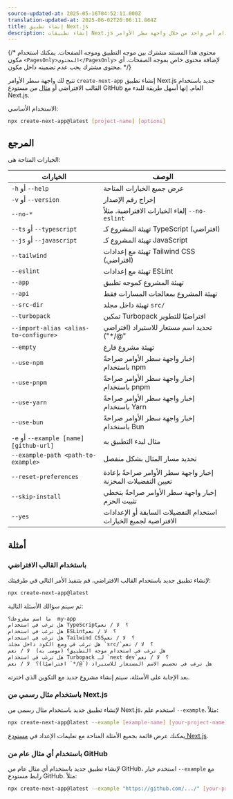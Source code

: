 ```yaml
---
source-updated-at: 2025-05-16T04:52:11.000Z
translation-updated-at: 2025-06-02T20:06:11.864Z
title: إنشاء تطبيق Next.js
description: إنشاء تطبيقات Next.js باستخدام أمر واحد من خلال واجهة سطر الأوامر `create-next-app`.
---
```


{/* محتوى هذا المستند مشترك بين موجه التطبيق وموجه الصفحات. يمكنك استخدام مكون `<PagesOnly>المحتوى</PagesOnly>` لإضافة محتوى خاص بموجه الصفحات. أي محتوى مشترك يجب عدم تضمينه داخل مكون. */}

تتيح لك واجهة سطر الأوامر `create-next-app` إنشاء تطبيق Next.js جديد باستخدام القالب الافتراضي أو [مثال](https://github.com/vercel/next.js/tree/canary/examples) من مستودع GitHub العام. إنها أسهل طريقة للبدء مع Next.js.

الاستخدام الأساسي:

```bash filename="Terminal"
npx create-next-app@latest [project-name] [options]
```

## المرجع

الخيارات المتاحة هي:

| الخيارات                                | الوصف                                                     |
| --------------------------------------- | --------------------------------------------------------------- |
| `-h` أو `--help`                        | عرض جميع الخيارات المتاحة                                      |
| `-v` أو `--version`                     | إخراج رقم الإصدار                                              |
| `--no-*`                                | إلغاء الخيارات الافتراضية. مثلاً `--no-eslint`                  |
| `--ts` أو `--typescript`                | تهيئة المشروع كـ TypeScript (افتراضي)                          |
| `--js` أو `--javascript`                | تهيئة المشروع كـ JavaScript                                    |
| `--tailwind`                            | تهيئة مع إعدادات Tailwind CSS (افتراضي)                        |
| `--eslint`                              | تهيئة مع إعدادات ESLint                                        |
| `--app`                                 | تهيئة المشروع كموجه تطبيق                                      |
| `--api`                                 | تهيئة المشروع بمعالجات المسارات فقط                             |
| `--src-dir`                             | تهيئة داخل مجلد `src/`                                         |
| `--turbopack`                           | تمكين Turbopack افتراضيًا للتطوير                               |
| `--import-alias <alias-to-configure>`   | تحديد اسم مستعار للاستيراد (افتراضي "@/*")                      |
| `--empty`                               | تهيئة مشروع فارغ                                               |
| `--use-npm`                             | إخبار واجهة سطر الأوامر صراحةً باستخدام npm                    |
| `--use-pnpm`                            | إخبار واجهة سطر الأوامر صراحةً باستخدام pnpm                   |
| `--use-yarn`                            | إخبار واجهة سطر الأوامر صراحةً باستخدام Yarn                   |
| `--use-bun`                             | إخبار واجهة سطر الأوامر صراحةً باستخدام Bun                    |
| `-e` أو `--example [name] [github-url]` | مثال لبدء التطبيق به                                          |
| `--example-path <path-to-example>`      | تحديد مسار المثال بشكل منفصل                                   |
| `--reset-preferences`                   | إخبار واجهة سطر الأوامر صراحةً بإعادة تعيين التفضيلات المخزنة  |
| `--skip-install`                        | إخبار واجهة سطر الأوامر صراحةً بتخطي تثبيت الحزم               |
| `--yes`                                 | استخدام التفضيلات السابقة أو الإعدادات الافتراضية لجميع الخيارات |

## أمثلة

### باستخدام القالب الافتراضي

لإنشاء تطبيق جديد باستخدام القالب الافتراضي، قم بتنفيذ الأمر التالي في طرفيتك:

```bash filename="Terminal"
npx create-next-app@latest
```

ثم سيتم سؤالك الأسئلة التالية:

```txt filename="Terminal"
ما اسم مشروعك؟  my-app
هل ترغب في استخدام TypeScript؟  لا / نعم
هل ترغب في استخدام ESLint؟  لا / نعم
هل ترغب في استخدام Tailwind CSS؟  لا / نعم
هل ترغب في وضع الكود داخل مجلد `src/`؟  لا / نعم
هل ترغب في استخدام موجه التطبيق؟ (موصى به)  لا / نعم
هل ترغب في استخدام Turbopack لـ `next dev`؟  لا / نعم
هل ترغب في تخصيص الاسم المستعار للاستيراد (`@/*` افتراضيًا)؟  لا / نعم
```

بعد الإجابة على الأسئلة، سيتم إنشاء مشروع جديد مع التكوين الذي اخترته.

### باستخدام مثال رسمي من Next.js

لإنشاء تطبيق جديد باستخدام مثال رسمي من Next.js، استخدم علم `--example`. مثلاً:

```bash filename="Terminal"
npx create-next-app@latest --example [example-name] [your-project-name]
```

يمكنك عرض قائمة بجميع الأمثلة المتاحة مع تعليمات الإعداد في [مستودع Next.js](https://github.com/vercel/next.js/tree/canary/examples).

### باستخدام أي مثال عام من GitHub

لإنشاء تطبيق جديد باستخدام أي مثال عام من GitHub، استخدم خيار `--example` مع رابط مستودع GitHub. مثلاً:

```bash filename="Terminal"
npx create-next-app@latest --example "https://github.com/.../" [your-project-name]
```